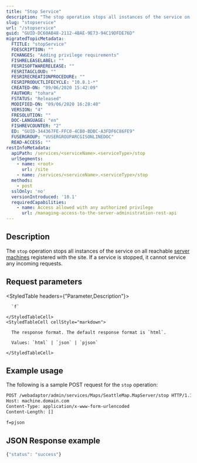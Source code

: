 ```yaml
---
title: "Stop Service"
description: "The stop operation stops all instances of the service on reachable machines participating in the cluster."
slug: "stopservice"
url: "/stopservice"
guid: "GUID-DC60AB48-2112-4BAE-9E73-94C19DFDE76D"
migratedTopicMetadata:
  FTITLE: "stopService"
  FDESCRIPTION: ""
  FCHANGES: "Adding privilege requirements"
  FISHRELEASELABEL: ""
  FESRISOFTWARERELEASE: ""
  FESRITAGCLOUD: ""
  FESRIRECREATIONPROCEDURE: ""
  FESRIPRODUCTLIFECYCLE: "10.8.1-*"
  CREATED-ON: "09/06/2020 15:42:09"
  FAUTHOR: "tohara"
  FSTATUS: "Released"
  MODIFIED-ON: "09/06/2020 16:28:40"
  VERSION: "4"
  FRESOLUTION: ""
  DOC-LANGUAGE: "en"
  FISHREVCOUNTER: "2"
  ED: "GUID-344367FE-FFC0-4CB0-BDBC-A3FDF6C86FE9"
  FUSERGROUP: "VUSERGROUPARCGISONLINEDOC"
  READ-ACCESS: ""
restInfoMetadata:
  apiPath: /services/<serviceName>.<serviceType>/stop
  urlSegments:
    - name: <root>
      url: /site
    - name: /services/<serviceName>.<serviceType>/stop
  methods:
    - post
  sslOnly: 'no'
  versionIntroduced: '10.1'
  requiredCapabilities:
    - name: Access allowed with any authorized privilege
      url: /managing-access-to-the-server-administration-rest-api
---
```


## Description

The `stop` operation stops all instances of the service on all reachable [server machines](/machine) registered with the site. If a service is stopped, it cannot service any incoming requests.


## Request parameters

<StyledTable headers={"Parameter,Description"}>
  <StyledTableRow>
    <StyledTableCell cellStyle="markdown">

      `f` 

    </StyledTableCell>
    <StyledTableCell cellStyle="markdown">

      The response format. The default response format is `html`.

      Values: `html` | `json` | `pjson`

    </StyledTableCell>
  </StyledTableRow>
</StyledTable>


## Example usage

The following is a sample POST request for the `stop` operation:

```markdown
POST /webadaptor/admin/services/Maps/SeattleMap.MapServer/stop HTTP/1.1
Host: machine.domain.com
Content-Type: application/x-www-form-urlencoded
Content-Length: []

f=pjson
``` 

## JSON Response example

```javascript
{"status": "success"}
```